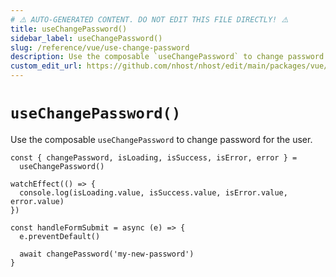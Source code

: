 ```yaml
---
# ⚠️ AUTO-GENERATED CONTENT. DO NOT EDIT THIS FILE DIRECTLY! ⚠️
title: useChangePassword()
sidebar_label: useChangePassword()
slug: /reference/vue/use-change-password
description: Use the composable `useChangePassword` to change password for the user.
custom_edit_url: https://github.com/nhost/nhost/edit/main/packages/vue/src/useChangePassword.ts#L38
---
```


# `useChangePassword()`

Use the composable `useChangePassword` to change password for the user.

```tsx
const { changePassword, isLoading, isSuccess, isError, error } =
  useChangePassword()

watchEffect(() => {
  console.log(isLoading.value, isSuccess.value, isError.value, error.value)
})

const handleFormSubmit = async (e) => {
  e.preventDefault()

  await changePassword('my-new-password')
}
```

